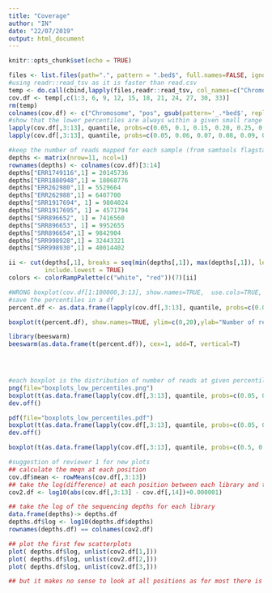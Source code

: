 ```yaml
---
title: "Coverage"
author: "IN"
date: "22/07/2019"
output: html_document
---
```


```r
knitr::opts_chunk$set(echo = TRUE)
```


```r
files <- list.files(path=".", pattern = ".bed$", full.names=FALSE, ignore.case=TRUE)
#using readr::read_tsv as it is faster than read.csv
temp <- do.call(cbind,lapply(files,readr::read_tsv, col_names=c("Chromosome", "pos", "cov")))
cov.df <- temp[,c(1:3, 6, 9, 12, 15, 18, 21, 24, 27, 30, 33)]
rm(temp)
colnames(cov.df) <- c("Chromosome", "pos", gsub(pattern='_.*bed$', replacement="", files))
#show that the lower percentiles are always within a given small range regardless of the remaining values
lapply(cov.df[,3:13], quantile, probs=c(0.05, 0.1, 0.15, 0.20, 0.25, 0.50, 0.75, 1.0))
lapply(cov.df[,3:13], quantile, probs=c(0.05, 0.06, 0.07, 0.08, 0.09, 0.1, 0.11, 0.12, 0.13, 0.14, 0.15, 0.16, 0.17, 0.18, 0.19, 0.20))

#keep the number of reads mapped for each sample (from samtools flagstat)
depths <- matrix(nrow=11, ncol=1)
rownames(depths) <- colnames(cov.df)[3:14]
depths["ERR1749116",1] = 20145736
depths["ERR1880948",1] = 18068776
depths["ERR262980",1] = 5529664
depths["ERR262988",1] = 6407700
depths["SRR1917694", 1] = 9804024
depths["SRR1917695", 1] = 4571794
depths["SRR896652", 1] = 7416560
depths["SRR896653", 1] = 9952655
depths["SRR896654",1] = 9842904
depths["SRR998928",1] = 32443321
depths["SRR998930",1] = 40014402

ii <- cut(depths[,1], breaks = seq(min(depths[,1]), max(depths[,1]), len = 7), 
          include.lowest = TRUE)
colors <- colorRampPalette(c("white", "red"))(7)[ii]

#WRONG boxplot(cov.df[1:100000,3:13], show.names=TRUE,  use.cols=TRUE, col=colors, ylim=c(0,500))
#save the percentiles in a df
percent.df <- as.data.frame(lapply(cov.df[,3:13], quantile, probs=c(0.05, 0.06, 0.07, 0.08, 0.09, 0.1, 0.11, 0.12, 0.13, 0.14, 0.15, 0.16, 0.17, 0.18, 0.19, 0.20)))

boxplot(t(percent.df), show.names=TRUE, ylim=c(0,20),ylab="Number of reads in given percentile (raw)", xlab="Percentiles of number of reads across 11 M.tb samples" )

library(beeswarm)
beeswarm(as.data.frame(t(percent.df)), cex=1, add=T, vertical=T)



              
#each boxplot is the distribution of number of reads at given percentile for the 11 samples in the dataset
png(file="boxplots_low_percentiles.png")
boxplot(t(as.data.frame(lapply(cov.df[,3:13], quantile, probs=c(0.05, 0.06, 0.07, 0.08, 0.09, 0.1, 0.11, 0.12, 0.13, 0.14, 0.15, 0.16, 0.17, 0.18, 0.19, 0.20)))), show.names=TRUE, ylim=c(0,20),  ylab="Number of reads in given percentile (raw)", xlab="Percentiles of number of reads across 11 M.tb samples")
dev.off()

pdf(file="boxplots_low_percentiles.pdf")
boxplot(t(as.data.frame(lapply(cov.df[,3:13], quantile, probs=c(0.05, 0.06, 0.07, 0.08, 0.09, 0.1, 0.11, 0.12, 0.13, 0.14, 0.15, 0.16, 0.17, 0.18, 0.19, 0.20)))), show.names=TRUE, ylim=c(0,20),  ylab="Number of reads in given percentile (raw)", xlab="Percentiles of number of reads across 11 M.tb samples")
dev.off()

boxplot(t(as.data.frame(lapply(cov.df[,3:13], quantile, probs=c(0.5, 0.51, 0.52, 0.53, 0.54, 0.55, 0.56, 0.57, 0.58, 0.59, 0.60, 0.61, 0.62, 0.63, 0.64, 0.65)))), show.names=TRUE, ylim=c(0,30))

#suggestion of reviewer 1 for new plots
## calculate the meqn at each position
cov.df$mean <- rowMeans(cov.df[,3:13])
## take the log(difference) at each position between each library and the meqn
cov2.df <- log10(abs(cov.df[,3:13] - cov.df[,14])+0.000001)

## take the log of the sequencing depths for each library
data.frame(depths)-> depths.df
depths.df$log <- log10(depths.df$depths)
rownames(depths.df) == colnames(cov2.df)

## plot the first few scatterplots
plot( depths.df$log, unlist(cov2.df[1,]))
plot( depths.df$log, unlist(cov2.df[2,]))
plot( depths.df$log, unlist(cov2.df[3,]))

## but it makes no sense to look at all positions as for most there is true transcription and hence there will be detectable correlation.




```

